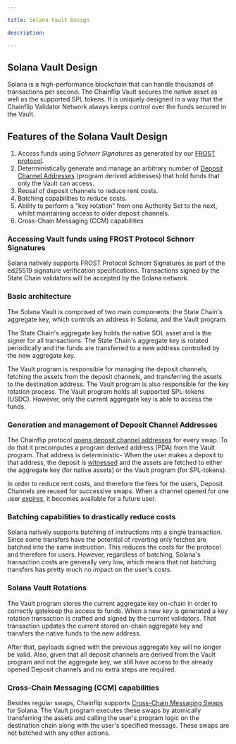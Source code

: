 ```yaml
---

title: Solana Vault Design

description: 

---
```


## Solana Vault Design

Solana is a high-performance blockchain that can handle thousands of transactions per second. The Chainflip Vault secures the native asset as well as the supported SPL tokens. It is uniquely designed in a way that the Chainflip Validator Network always keeps control over the funds secured in the Vault.

## Features of the Solana Vault Design

1. Access funds using _Schnorr Signatures_ as generated by our [FROST protocol](frost-signature-scheme.md).
2. Deterministically generate and manage an arbitrary number of [Deposit Channel Addresses](../swaps-amm/deposit-channels-and-brokers.md) (program derived addresses) that hold funds that only the Vault can access.
3. Reusal of deposit channels to reduce rent costs.
4. Batching capabilities to reduce costs.
5. Ability to perform a “key rotation” from one Authority Set to the next, whilst maintaining access to older deposit channels.
6. Cross-Chain Messaging (CCM) capabilities

### Accessing Vault funds using FROST Protocol Schnorr Signatures

Solana natively supports FROST Protocol Schnorr Signatures as part of the ed25519 signature verification specifications. Transactions signed by the State Chain validators will be accepted by the Solana network.

### Basic architecture

The Solana Vault is comprised of two main components: the State Chain's aggregate key, which controls an address in Solana, and the Vault program.

The State Chain's aggregate key holds the native SOL asset and is the signer for all transactions. The State Chain's aggregate key is rotated periodically and the funds are transferred to a new address controlled by the new aggregate key.

The Vault program is responsible for managing the deposit channels, fetching the assets from the deposit channels, and transferring the assets to the destination address. The Vault program is also responsible for the key rotation process. The Vault program holds all supported SPL-tokens (USDC). However, only the current aggregate key is able to access the funds.

### Generation and management of Deposit Channel Addresses

The Chainflip protocol [opens deposit channel addresses](../swaps-amm/deposit-channels-and-brokers#opening-deposit-channels) for every swap. To do that it precomputes a program derived address (PDA) from the Vault program. That address is deterministic- When the user makes a deposit to that address, the deposit is [witnessed](../validator-network/ingress-witnessing-deposits) and the assets are fetched to either the aggregate key (for native assets) or the Vault program (for SPL-tokens).

In order to reduce rent costs, and therefore the fees for the users, Deposit Channels are reused for successive swaps. When a channel opened for one user [expires](../swaps-amm/deposit-channels-and-brokers#closure-of-deposit-channels), it becomes available for a future user.

### Batching capabilities to drastically reduce costs

Solana natively supports batching of instructions into a single transaction. Since some transfers have the potential of reverting only fetches are batched into the same instruction. This reduces the costs for the protocol and therefore for users. However, regardless of batching, Solana's transaction costs are generally very low, which means that not batching transfers has pretty much no impact on the user's costs. 

### Solana Vault Rotations

The Vault program stores the current aggregate key on-chain in order to correctly gatekeep the access to funds. When a new key is generated a key rotation transaction is crafted and signed by the current validators. That transaction updates the current stored on-chain aggregate key and transfers the native funds to the new address.

After that, payloads signed with the previous aggregate key will no longer be valid. Also, given that all deposit channels are derived from the Vault program and not the aggregate key, we still have access to the already opened Deposit channels and no extra steps are required.

### Cross-Chain Messaging (CCM) capabilities

Besides regular swaps, Chainflip supports [Cross-Chain Messaging Swaps](../../swapping/integrations/advanced/cross-chain-messaging/cross-chain-messaging) for Solana. The Vault program executes these swaps by atomically transferring the assets and calling the user's program logic on the destination chain along with the user's specified message. These swaps are not batched with any other actions.
